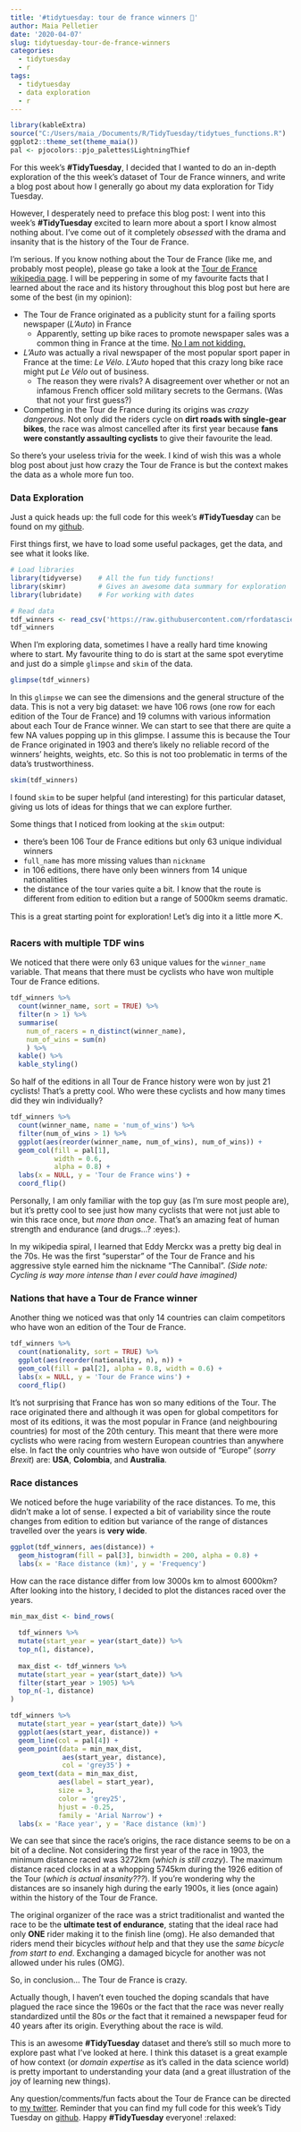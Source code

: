 ```yaml
---
title: '#tidytuesday: tour de france winners 🚴'
author: Maia Pelletier
date: '2020-04-07'
slug: tidytuesday-tour-de-france-winners
categories:
  - tidytuesday
  - r
tags:
  - tidytuesday
  - data exploration
  - r
---
```


```r
library(kableExtra)
source("C:/Users/maia_/Documents/R/TidyTuesday/tidytues_functions.R")
ggplot2::theme_set(theme_maia())
pal <- pjocolors::pjo_palettes$LightningThief
```

For this week's **#TidyTuesday**, I decided that I wanted to do an in-depth exploration of the this week's dataset of Tour de France winners, and write a blog post about how I generally go about my data exploration for Tidy Tuesday.  

However, I desperately need to preface this blog post: I went into this week's **#TidyTuesday** excited to learn more about a sport I know almost nothing about. I've come out of it completely *obsessed* with the drama and insanity that is the history of the Tour de France.  

I'm serious. If you know nothing about the Tour de France (like me, and probably most people), please go take a look at the [Tour de France wikipedia page](https://en.wikipedia.org/wiki/Tour_de_France). I will be peppering in some of my favourite facts that I learned about the race and its history throughout this blog post but here are some of the best (in my opinion):  

- The Tour de France originated as a publicity stunt for a failing sports newspaper (*L'Auto*) in France  
    - Apparently, setting up bike races to promote newspaper sales was a common thing in France at the time. [No I am not kidding.](https://en.wikipedia.org/wiki/Tour_de_France)
    
- *L'Auto* was actually a rival newspaper of the most popular sport paper in France at the time: *Le Vélo*. *L'Auto* hoped that this crazy long bike race might put *Le Vélo* out of business. 
    - The reason they were rivals? A disagreement over whether or not an infamous French officer sold military secrets to the Germans. (Was that not your first guess?)
    
- Competing in the Tour de France during its origins was *crazy dangerous*. Not only did the riders cycle on **dirt roads with single-gear bikes**, the race was almost cancelled after its first year because **fans were constantly assaulting cyclists** to give their favourite the lead.   

So there's your useless trivia for the week. I kind of wish this was a whole blog post about just how crazy the Tour de France is but the context makes the data as a whole more fun too.  

### Data Exploration

Just a quick heads up: the full code for this week's **#TidyTuesday** can be found on my [github](https://github.com/MaiaPelletier/tidytuesday).  

First things first, we have to load some useful packages, get the data, and see what it looks like.    

```r
# Load libraries
library(tidyverse)    # All the fun tidy functions!
library(skimr)        # Gives an awesome data summary for exploration  
library(lubridate)    # For working with dates

# Read data
tdf_winners <- read_csv('https://raw.githubusercontent.com/rfordatascience/tidytuesday/master/data/2020/2020-04-07/tdf_winners.csv')
tdf_winners
```

When I'm exploring data, sometimes I have a really hard time knowing where to start. My favourite thing to do is start at the same spot everytime and just do a simple `glimpse` and `skim` of the data.  

```r
glimpse(tdf_winners)
```

In this `glimpse` we can see the dimensions and the general structure of the data. This is not a very big dataset: we have 106 rows (one row for each edition of the Tour de France) and 19 columns with various information about each Tour de France winner. We can start to see that there are quite a few NA values popping up in this glimpse. I assume this is because the Tour de France originated in 1903 and there's likely no reliable record of the winners' heights, weights, etc. So this is not too problematic in terms of the data's trustworthiness.  

```r
skim(tdf_winners)
```

I found `skim` to be super helpful (and interesting) for this particular dataset, giving us lots of ideas for things that we can explore further.  

Some things that I noticed from looking at the `skim` output:  

- there's been 106 Tour de France editions but only 63 unique individual winners  
- `full_name` has more missing values than `nickname`
- in 106 editions, there have only been winners from 14 unique nationalities  
- the distance of the tour varies quite a bit. I know that the route is different from edition to edition but a range of 5000km seems dramatic.  

This is a great starting point for exploration! Let's dig into it a little more ⛏️.  

### Racers with multiple TDF wins  

We noticed that there were only 63 unique values for the `winner_name` variable. That means that there must be cyclists who have won multiple Tour de France editions.  

```r
tdf_winners %>%
  count(winner_name, sort = TRUE) %>%
  filter(n > 1) %>%
  summarise(
    num_of_racers = n_distinct(winner_name), 
    num_of_wins = sum(n)
    ) %>%
  kable() %>%
  kable_styling()
```

So half of the editions in all Tour de France history were won by just 21 cyclists! That's a pretty cool. Who were these cyclists and how many times did they win individually?  

```r
tdf_winners %>%
  count(winner_name, name = 'num_of_wins') %>%
  filter(num_of_wins > 1) %>%
  ggplot(aes(reorder(winner_name, num_of_wins), num_of_wins)) +
  geom_col(fill = pal[1],
           width = 0.6,
           alpha = 0.8) +
  labs(x = NULL, y = 'Tour de France wins') +
  coord_flip()
```

Personally, I am only familiar with the top guy (as I'm sure most people are), but it's pretty cool to see just how many cyclists that were not just able to win this race once, but *more than once*. That's an amazing feat of human strength and endurance (and drugs...? :eyes:).  

In my wikipedia spiral, I learned that Eddy Merckx was a pretty big deal in the 70s. He was the first "superstar" of the Tour de France and his aggressive style earned him the nickname "The Cannibal". *(Side note: Cycling is way more intense than I ever could have imagined)*  

### Nations that have a Tour de France winner   

Another thing we noticed was that only 14 countries can claim competitors who have won an edition of the Tour de France.    

```r
tdf_winners %>%
  count(nationality, sort = TRUE) %>%
  ggplot(aes(reorder(nationality, n), n)) +
  geom_col(fill = pal[2], alpha = 0.8, width = 0.6) +
  labs(x = NULL, y = 'Tour de France wins') +
  coord_flip()
```

It's not surprising that France has won so many editions of the Tour. The race originated there and although it was open for global competitors for most of its editions, it was the most popular in France (and neighbouring countries) for most of the 20th century. This meant that there were more cyclists who were racing from western European countries than anywhere else. In fact the only countries who have won outside of "Europe" (*sorry Brexit*) are: **USA**, **Colombia**, and **Australia**.   

### Race distances  

We noticed before the huge variability of the race distances. To me, this didn't make a lot of sense. I expected a bit of variability since the route changes from edition to edition but variance of the range of distances travelled over the years is **very wide**.  

```r
ggplot(tdf_winners, aes(distance)) +
  geom_histogram(fill = pal[3], binwidth = 200, alpha = 0.8) +
  labs(x = 'Race distance (km)', y = 'Frequency')
```

How can the race distance differ from low 3000s km to almost 6000km? After looking into the history, I decided to plot the distances raced over the years.  

```r
min_max_dist <- bind_rows(
  
  tdf_winners %>%
  mutate(start_year = year(start_date)) %>%
  top_n(1, distance),
  
  max_dist <- tdf_winners %>%
  mutate(start_year = year(start_date)) %>%
  filter(start_year > 1905) %>%
  top_n(-1, distance)
)
```

```r
tdf_winners %>%
  mutate(start_year = year(start_date)) %>%
  ggplot(aes(start_year, distance)) +
  geom_line(col = pal[4]) +
  geom_point(data = min_max_dist,
             aes(start_year, distance),
             col = 'grey35') +
  geom_text(data = min_max_dist,
            aes(label = start_year),
            size = 3,
            color = 'grey25',
            hjust = -0.25,
            family = 'Arial Narrow') +
  labs(x = 'Race year', y = 'Race distance (km)')
```

We can see that since the race's origins, the race distance seems to be on a bit of a decline. Not considering the first year of the race in 1903, the minimum distance raced was 3272km (*which is still crazy*). The maximum distance raced clocks in at a whopping 5745km during the 1926 edition of the Tour (*which is actual insanity???*). If you're wondering why the distances are so insanely high during the early 1900s, it lies (once again) within the history of the Tour de France.  

The original organizer of the race was a strict traditionalist and wanted the race to be the **ultimate test of endurance**, stating that the ideal race had only **ONE** rider making it to the finish line (omg). He also demanded that riders mend their bicycles *without* help and that they use the *same bicycle from start to end*. Exchanging a damaged bicycle for another was not allowed under his rules (OMG).  

So, in conclusion... The Tour de France is crazy.  

Actually though, I haven't even touched the doping scandals that have plagued the race since the 1960s or the fact that the race was never really standardized until the 80s *or* the fact that it remained a newspaper feud for 40 years after its origin. Everything about the race is wild.  

This is an awesome **#TidyTuesday** dataset and there's still so much more to explore past what I've looked at here. I think this dataset is a great example of how context (or *domain expertise* as it's called in the data science world) is pretty important to understanding your data (and a great illustration of the joy of learning new things).  

Any question/comments/fun facts about the Tour de France can be directed to [my twitter](https://twitter.com/MaiaPelletier). Reminder that you can find my full code for this week's Tidy Tuesday on [github](https://github.com/MaiaPelletier/tidytuesday). Happy **#TidyTuesday** everyone! :relaxed:  